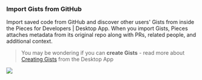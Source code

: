 ### Import Gists from GitHub
Import saved code from GitHub and discover other users' Gists from inside the Pieces for Developers | Desktop App. When you import Gists, Pieces attaches metadata from its original repo along with PRs, related people, and additional context.

> You may be wondering if you can **create Gists** - read more about <a href="{{ links.website.home }}">Creating Gists</a> from the Desktop App

![](https://storage.googleapis.com/pieces_static_resources/pfd_wiki/IMPORT_GIST.gif)


